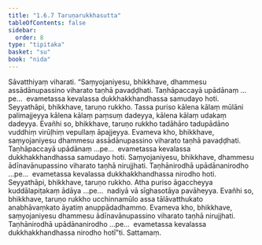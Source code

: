 ```yaml
---
title: "1.6.7 Taruṇarukkhasutta"
tableOfContents: false
sidebar:
  order: 8
type: "tipitaka"
basket: "su"
book: "nida"
---
```



<DynamicBreadcrumb />

<Division number="57" book="nida">

<Paragraph number="411" book="nida">
Sāvatthiyaṃ viharati. “Saṃyojaniyesu, bhikkhave, dhammesu assādānupassino viharato taṇhā pavaḍḍhati. Taṇhāpaccayā upādānaṃ …pe…  evametassa kevalassa dukkhakkhandhassa samudayo hoti.
</Paragraph>

<Paragraph number="412" book="nida">
Seyyathāpi, bhikkhave, taruṇo rukkho. Tassa puriso kālena kālaṃ mūlāni palimajjeyya kālena kālaṃ paṃsuṃ dadeyya, kālena kālaṃ udakaṃ dadeyya. Evañhi so, bhikkhave, taruṇo rukkho tadāhāro tadupādāno vuddhiṃ virūḷhiṃ vepullaṃ āpajjeyya. Evameva kho, bhikkhave, saṃyojaniyesu dhammesu assādānupassino viharato taṇhā pavaḍḍhati. Taṇhāpaccayā upādānaṃ …pe…  evametassa kevalassa dukkhakkhandhassa samudayo hoti.
</Paragraph>

<Paragraph number="413" book="nida">
Saṃyojaniyesu, bhikkhave, dhammesu ādīnavānupassino viharato taṇhā nirujjhati. Taṇhānirodhā upādānanirodho …pe…  evametassa kevalassa dukkhakkhandhassa nirodho hoti.
</Paragraph>

<Paragraph number="414" book="nida">
Seyyathāpi, bhikkhave, taruṇo rukkho. Atha puriso āgaccheyya kuddālapiṭakaṃ ādāya …pe…  nadiyā vā sīghasotāya pavāheyya. Evañhi so, bhikkhave, taruṇo rukkho ucchinnamūlo assa tālāvatthukato anabhāvaṃkato āyatiṃ anuppādadhammo. Evameva kho, bhikkhave, saṃyojaniyesu dhammesu ādīnavānupassino viharato taṇhā nirujjhati. Taṇhānirodhā upādānanirodho …pe…  evametassa kevalassa dukkhakkhandhassa nirodho hotī”ti.

</Paragraph>
</Division>

<Paragraph number="415" type="center" book="nida">
Sattamaṃ.
</Paragraph>